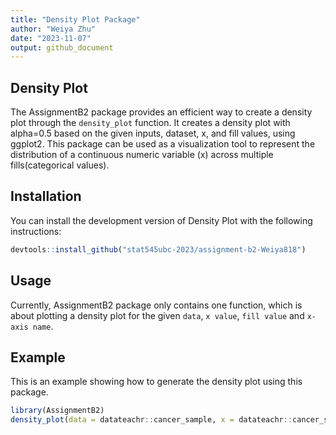 ```yaml
---
title: "Density Plot Package"
author: "Weiya Zhu"
date: "2023-11-07"
output: github_document
---
```


## Density Plot

The AssignmentB2 package provides an efficient way to create a density plot through the `density_plot` function. It creates a density plot with alpha=0.5 based on the given inputs, dataset, x, and fill values, using ggplot2. This package can be used as a visualization tool to represent the distribution of a continuous numeric variable (x) across multiple fills(categorical values).

## Installation

You can install the development version of Density Plot with the following instructions:

```r
devtools::install_github("stat545ubc-2023/assignment-b2-Weiya818")
```

## Usage

Currently, AssignmentB2 package only contains one function, which is about plotting a density plot for the given `data`, `x value`, `fill value` and `x-axis name`.

## Example

This is an example showing how to generate the density plot using this package.

```r
library(AssignmentB2)
density_plot(data = datateachr::cancer_sample, x = datateachr::cancer_sample$radius_mean, fill = datateachr::cancer_sample$diagnosis, x_axis_name = "radius_mean")
```
